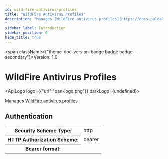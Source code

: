 ```yaml
---
id: wild-fire-antivirus-profiles
title: "WildFire Antivirus Profiles"
description: "Manages [WildFire antivirus profiles](https://docs.paloaltonetworks.com/network-security/security-policy/security-profiles/security-profile-wildfire)
"
sidebar_label: Introduction
sidebar_position: 0
hide_title: true
---
```



<span className={"theme-doc-version-badge badge badge--secondary"}>Version: 1.0</span>

# WildFire Antivirus Profiles

<ApiLogo logo={{"url":"pan-logo.png"}} darkLogo={undefined}></ApiLogo>

Manages [WildFire antivirus profiles](https://docs.paloaltonetworks.com/network-security/security-policy/security-profiles/security-profile-wildfire)


<div style={{"marginBottom":"2rem"}}><h2 id={"authentication"} style={{"marginBottom":"1rem"}}>Authentication</h2><Tabs><TabItem label={"Bearer"} value={"Bearer"}><div><table><tbody><tr><th>Security Scheme Type:</th><td>http</td></tr><tr><th>HTTP Authorization Scheme:</th><td>bearer</td></tr><tr><th>Bearer format:</th><td></td></tr></tbody></table></div></TabItem></Tabs></div>
      